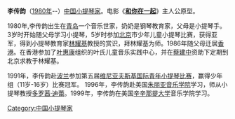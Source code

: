 {{BLP unsourced}}
'''李传韵'''（[[1980年|1980年]]--）[[中国|中国]][[小提琴家|小提琴家]]。电影《'''[[和你在一起|和你在一起]]'''》主人公原型。

1980年,李传韵出生在[[青岛|青岛]]一个音乐世家，奶奶是钢琴教育家，父母是小提琴手。3岁时开始随父母学习小提琴，5岁时参加[[北京|北京]]市少年儿童小提琴比赛，获得亚军，得到小提琴教育家[[林耀基|林耀基]]教授的赏识，拜林耀基为师。1986年随父母迁居[[香港|香港]]。在香港参加了[[叶惠康|叶惠康]]组织的叶氏儿童音乐实践中心，并在[[蔡建中|蔡建中]]资助下定期到北京求教于林耀基。

1991年，李传韵赴[[波兰|波兰]]参加第五届[[维尼亚夫斯基国际青年小提琴比赛|维尼亚夫斯基国际青年小提琴比赛]]，赢得少年组（11岁-16岁）比赛冠军。 1996年，李传韵赴美国[[朱丽亚音乐学院|朱丽亚音乐学院]]学习，师从小提琴教授[[多罗茜·迪蕾|多罗茜·迪蕾]]。1999年，李传韵在美国[[辛辛那提大学|辛辛那提大学]]音乐学院学习。 

{{bio-stub}}
[[Category:中国小提琴家|Category:中国小提琴家]]